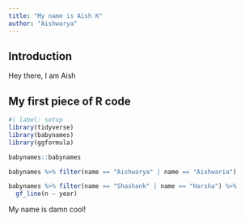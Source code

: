 ```yaml
---
title: "My name is Aish K"
author: "Aishwarya"
---
```


## Introduction

Hey there, I am Aish

## My first piece of R code

```r
#| label: setup
library(tidyverse)
library(babynames)
library(ggformula)
```

```r
babynames::babynames
```

```r
babynames %>% filter(name == "Aishwarya" | name == "Aishwaria")
```

```r
babynames %>% filter(name == "Shashank" | name == "Harsha") %>% 
  gf_line(n ~ year)
```

My name is damn cool!
